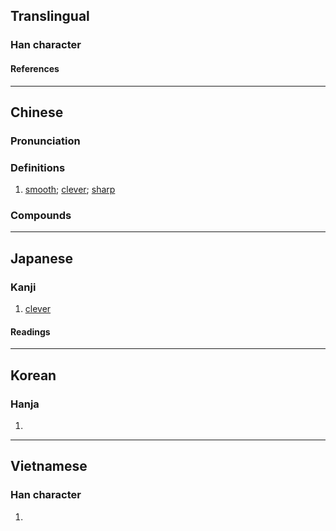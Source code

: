 {{character info}}
==Translingual==

===Han character===
{{Han char|rn=9|rad=人|as=07|sn=9|four=22200|canj=OHDN|ids=⿰亻利}}

====References====
{{Han ref|kx=0104.240|dkj=00682|dj=0221.080|hdz=10162.120|uh=4FD0}}

----

==Chinese==
{{zh-forms}}

===Pronunciation===
{{zh-pron
|m=lì
|c=lei6
|mn=lī
|cat=a
}}

===Definitions===

# [[smooth]]; [[clever]]; [[sharp]]

===Compounds===
{{zh-der|伶俐|俐便|口齒伶俐|俐落|伶俐人|俐齒伶牙|不伶不俐|伶俐嘴乖|不伶俐|乾淨俐落|俐亮|伶俐乖覺|伶伶俐俐|伶俐聰敏|伶牙俐齒|伶口俐舌|伶牙俐嘴|百伶百俐|爽俐|聰明伶俐}}

----

==Japanese==

===Kanji===
{{ja-kanji|grade=|rs=人07}}

# [[clever]]

====Readings====
{{ja-readings
|goon=り
|kanon=り
|kun=かしこ-い
}}

----

==Korean==

===Hanja===
{{ko-hanja|리}}

# {{rfdef|ko|sort=人07}}

----

==Vietnamese==

===Han character===
{{vi-readings|reading=[[lợi]], [[lời]]|rs=人07}}

# {{rfdef|vi|sort=人07}}